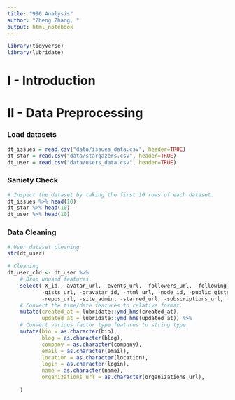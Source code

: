 ```yaml
---
title: "996 Analysis"
author: "Zheng Zhang, "
output: html_notebook
---
```


```r
library(tidyverse)
library(lubridate)
```


# I - Introduction



# II - Data Preprocessing

### Load datasets

```r
dt_issues = read.csv("data/issues_data.csv", header=TRUE)
dt_star = read.csv("data/stargazers.csv", header=TRUE)
dt_user = read.csv("data/users_data.csv", header=TRUE)
```

### Saniety Check

```r
# Inspect the dataset by taking the first 10 rows of each dataset. 
dt_issues %>% head(10)
dt_star %>% head(10)
dt_user %>% head(10)
```

### Data Cleaning

```r
# User dataset cleaning
str(dt_user)

# Cleaning
dt_user_cld <- dt_user %>% 
    # Drop unused features. 
    select(-X_id, -avatar_url, -events_url, -followers_url, -following_url, 
           -gists_url, -gravatar_id, -html_url, -node_id, -public_gists, -received_events_url, 
           -repos_url, -site_admin, -starred_url, -subscriptions_url, -type) %>%
    # Convert the time/date features to relative format. 
    mutate(created_at = lubridate::ymd_hms(created_at), 
           updated_at = lubridate::ymd_hms(updated_at)) %>%
    # Convert various factor type features to string type. 
    mutate(bio = as.character(bio), 
           blog = as.character(blog), 
           company = as.character(company), 
           email = as.character(email), 
           location = as.character(location), 
           login = as.character(login), 
           name = as.character(name), 
           organizations_url = as.character(organizations_url),
           
    )
```





































